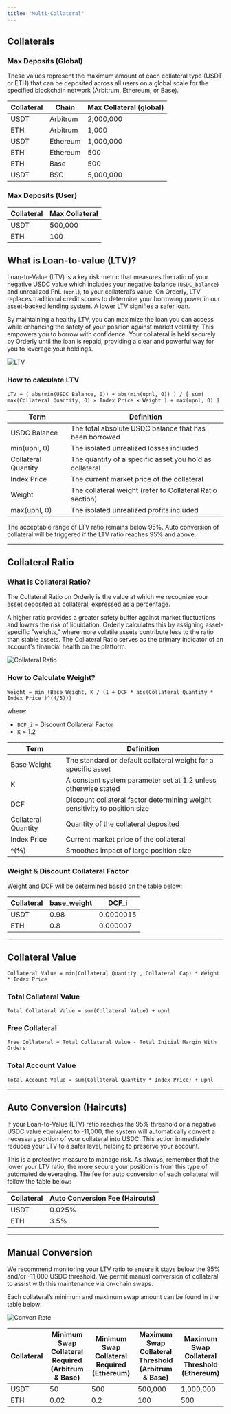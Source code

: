 ```yaml
---
title: "Multi-Collateral"
---
```


## Collaterals

### Max Deposits (Global)

These values represent the maximum amount of each collateral type (USDT or ETH) that can be deposited across all users on a global scale for the specified blockchain network (Arbitrum, Ethereum, or Base).

| Collateral | Chain    | Max Collateral (global) |
| ---------- | -------- | ----------------------- |
| USDT       | Arbitrum | 2,000,000               |
| ETH        | Arbitrum | 1,000                   |
| USDT       | Ethereum | 1,000,000               |
| ETH        | Ethereum | 500                     |
| ETH        | Base     | 500                     |
| USDT       | BSC      | 5,000,000               |

### Max Deposits (User)

| Collateral | Max Collateral |
| ---------- | -------------- |
| USDT       | 500,000        |
| ETH        | 100            |

## What is Loan-to-value (LTV)?

Loan-to-Value (LTV) is a key risk metric that measures the ratio of your negative USDC value which includes your negative balance (`USDC_balance`) and unrealized PnL (`upnl`), to your collateral’s value. On Orderly, LTV replaces traditional credit scores to determine your borrowing power in our asset-backed lending system. A lower LTV signifies a safer loan.

By maintaining a healthy LTV, you can maximize the loan you can access while enhancing the safety of your position against market volatility. This empowers you to borrow with confidence. Your collateral is held securely by Orderly until the loan is repaid, providing a clear and powerful way for you to leverage your holdings.

<img src="/images/multi-collateral/ltv.jpg" alt="LTV" />

### How to calculate LTV

```
LTV = ( abs(min(USDC Balance, 0)) + abs(min(upnl, 0)) ) / [ sum( max(Collateral Quantity, 0) × Index Price × Weight ) + max(upnl, 0) ]
```

| Term                | Definition                                                |
| ------------------- | --------------------------------------------------------- |
| USDC Balance        | The total absolute USDC balance that has been borrowed    |
| min(upnl, 0)        | The isolated unrealized losses included                   |
| Collateral Quantity | The quantity of a specific asset you hold as collateral   |
| Index Price         | The current market price of the collateral                |
| Weight              | The collateral weight (refer to Collateral Ratio section) |
| max(upnl, 0)        | The isolated unrealized profits included                  |

The acceptable range of LTV ratio remains below 95%. Auto conversion of collateral will be triggered if the LTV ratio reaches 95% and above.

---

## Collateral Ratio

### What is Collateral Ratio?

The Collateral Ratio on Orderly is the value at which we recognize your asset deposited as collateral, expressed as a percentage.

A higher ratio provides a greater safety buffer against market fluctuations and lowers the risk of liquidation. Orderly calculates this by assigning asset-specific "weights," where more volatile assets contribute less to the ratio than stable assets. The Collateral Ratio serves as the primary indicator of an account's financial health on the platform.

<img src="/images/multi-collateral/collateral.jpg" alt="Collateral Ratio" />

### How to Calculate Weight?

```
Weight = min (Base Weight, K / (1 + DCF * abs(Collateral Quantity * Index Price )^(4/5)))
```

where:

- `DCF_i` = Discount Collateral Factor
- `K` = 1.2

| Term                | Definition                                                                 |
| ------------------- | -------------------------------------------------------------------------- |
| Base Weight         | The standard or default collateral weight for a specific asset             |
| K                   | A constant system parameter set at 1.2 unless otherwise stated             |
| DCF                 | Discount collateral factor determining weight sensitivity to position size |
| Collateral Quantity | Quantity of the collateral deposited                                       |
| Index Price         | Current market price of the collateral                                     |
| ^(⅘)                | Smoothes impact of large position size                                     |

### Weight & Discount Collateral Factor

Weight and DCF will be determined based on the table below:

| Collateral | base_weight | DCF_i     |
| ---------- | ----------- | --------- |
| USDT       | 0.98        | 0.0000015 |
| ETH        | 0.8         | 0.000007  |

---

## Collateral Value

```
Collateral Value = min(Collateral Quantity , Collateral Cap) * Weight * Index Price
```

### Total Collateral Value

```
Total Collateral Value = sum(Collateral Value) + upnl
```

### Free Collateral

```
Free Collateral = Total Collateral Value - Total Initial Margin With Orders
```

### Total Account Value

```
Total Account Value = sum(Collateral Quantity * Index Price) + upnl
```

---

## Auto Conversion (Haircuts)

If your Loan-to-Value (LTV) ratio reaches the 95% threshold or a negative USDC value equivalent to -11,000, the system will automatically convert a necessary portion of your collateral into USDC. This action immediately reduces your LTV to a safer level, helping to preserve your account.

This is a protective measure to manage risk. As always, remember that the lower your LTV ratio, the more secure your position is from this type of automated deleveraging. The fee for auto conversion of each collateral will follow the table below:

| Collateral | Auto Conversion Fee (Haircuts) |
| ---------- | ------------------------------ |
| USDT       | 0.025%                         |
| ETH        | 3.5%                           |

---

## Manual Conversion

We recommend monitoring your LTV ratio to ensure it stays below the 95% and/or -11,000 USDC threshold. We permit manual conversion of collateral to assist with this maintenance via on-chain swaps.

Each collateral’s minimum and maximum swap amount can be found in the table below:

<img src="/images/multi-collateral/convert.jpg" alt="Convert Rate" />

| Collateral | Minimum Swap Collateral Required (Arbitrum & Base) | Minimum Swap Collateral Required (Ethereum) | Maximum Swap Collateral Threshold (Arbitrum & Base) | Maximum Swap Collateral Threshold (Ethereum) |
| ---------- | -------------------------------------------------- | ------------------------------------------- | --------------------------------------------------- | -------------------------------------------- |
| USDT       | 50                                                 | 500                                         | 500,000                                             | 1,000,000                                    |
| ETH        | 0.02                                               | 0.2                                         | 100                                                 | 500                                          |
